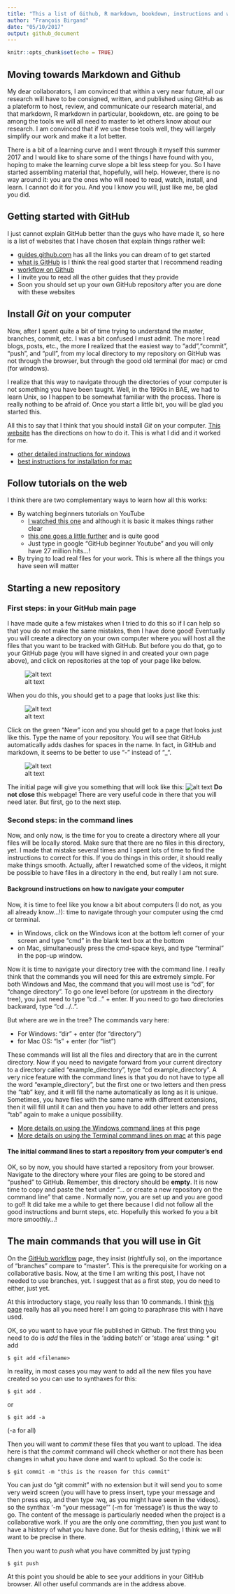 ```yaml
---
title: "This a list of Github, R markdown, bookdown, instructions and websites"
author: "François Birgand"
date: "05/10/2017"
output: github_document
---
```


```r
knitr::opts_chunk$set(echo = TRUE)
```
## Moving towards Markdown and Github

My dear collaborators, I am convinced that within a very near future, all our research will have to be consigned, written, and published using GitHub as a plateform to host, review, and communicate our research material, and that markdown, R markdown in particular, bookdown, etc. are going to be among the tools we will all need to master to let others know about our research. I am convinced that if we use these tools well, they will largely simplify our work and make it a lot better.  

There is a bit of a learning curve and I went through it myself this summer 2017 and I would like to share some of the things I have found with you, hoping to make the learning curve slope a bit less steep for you. So I have started assembling material that, hopefully, will help. However, there is no way around it: you are the ones who will need to read, watch, install, and learn. I cannot do it for you. And you I know you will, just like me, be glad you did.

## Getting started with GitHub

I just cannot explain GitHub better than the guys who have made it, so here is a list of websites that I have chosen that explain things rather well:

* [guides.github.com](https://guides.github.com) has all the links you can dream of to get started
* [what is GitHub](https://guides.github.com/activities/hello-world/) is I think the real good starter that I recommend reading
* [workflow on Github](https://guides.github.com/features/pages/) 
* I invite you to read all the other guides that they provide
* Soon you should set up your own GitHub repository after you are done with these websites

## Install *Git* on your computer

Now, after I spent quite a bit of time trying to understand the master, branches, commit, etc. I was a bit confused I must admit.  The more I read blogs, posts, etc., the more I realized that the easiest way to "add","commit", "push", and "pull", from my local directory to my repository on GitHub was not through the browser, but through the good old terminal (for mac) or cmd (for windows).

I realize that this way to navigate through the directories of your computer is not something you have been taught.  Well, in the 1990s in BAE, we had to learn Unix, so I happen to be somewhat familiar with the process.  There is really nothing to be afraid of.  Once you start a little bit, you will be glad you started this.

All this to say that I think that you should install *Git* on your computer.  [This website](https://www.atlassian.com/git/tutorials/install-git) has the directions on how to do it.  This is what I did and it worked for me.

* [other detailed instructions for windows](http://lauraliparulo.altervista.org/github-working-with-the-git-command-line-on-windows/)
* [best instructions for installation for mac](https://github.com/blog/1510-installing-git-from-github-for-mac)

## Follow tutorials on the web

I think there are two complementary ways to learn how all this works:

* By watching beginners tutorials on YouTube
  - [I watched this one](https://www.youtube.com/watch?v=SWYqp7iY_Tc) and although it is basic it makes things rather clear
  - [this one goes a little further](https://www.youtube.com/watch?v=HVsySz-h9r4) and is quite good
  - Just type in google "GitHub beginner Youtube" and you will only have 27 million hits...!
* By trying to load real files for your work.  This is where all the things you have seen will matter

## Starting a new repository
### First steps: in your GitHub main page

I have made quite a few mistakes when I tried to do this so if I can help so that you do not make the same mistakes, then I have done good!  Eventually you will create a directory on your own computer where you will host all the files that you want to be tracked with GitHub.  But before you do that, go to your GitHub page (you will have signed in and created your own page above), and click on repositories at the top of your page like below.

![alt text](https://github.com/francoisbirgand/Github-and-markdown-instructions/raw/master/images/GitHub_main_page.png "FB_GitHub page")

When you do this, you should get to a page that looks just like this:

![alt text](https://github.com/francoisbirgand/Github-and-markdown-instructions/raw/master/images/GitHub_repos_page.png "Repos GitHub page")

Click on the green "New" icon and you should get to a page that looks just like this. Type the name of your repository.  You will see that GitHub automatically adds dashes for spaces in the name. In fact, in GitHub and markdown, it seems to be better to use "-" instead of "_".

![alt text](https://github.com/francoisbirgand/Github-and-markdown-instructions/raw/master/images/GitHub_newrepos_page.png "New Repos GitHub page")

The initial page will give you something that will look like this:
![alt text](https://github.com/francoisbirgand/Github-and-markdown-instructions/raw/master/images/Git_initial_instructions.png "Initial instructions of new repository page")
**Do not close** this webpage! There are very useful code in there that you will need later.  But first, go to the next step.

### Second steps: in the command lines

Now, and only now, is the time for you to create a directory where all your files will be locally stored.  Make sure that there are no files in this directory, yet.  I made that mistake several times and I spent lots of time to find the instructions to correct for this.  If you do things in this order, it should really make things smooth.  Actually, after I rewatched some of the videos, it might be possible to have files in a directory in the end, but really I am not sure.

#### Background instructions on how to navigate your computer
Now, it is time to feel like you know a bit about computers (I do not, as you all already know...!): time to navigate through your computer using the cmd or terminal.

* in Windows, click on the Windows icon at the bottom left corner of your screen and type "cmd" in the blank text box at the bottom
* on Mac, simultaneously press the cmd-space keys, and type "terminal" in the pop-up window.

Now it is time to navigate your directory tree with the command line. I really think that the commands you will need for this are extremely simple.  For both Windows and Mac, the command that you will most use is "cd", for "change directory".  To go one level before (or upstream in the directory tree), you just need to type "cd .." + enter. If you need to go two directories backward, type "cd ../..".

But where are we in the tree?  The commands vary here:

* For Windows: "dir" + enter (for "directory")
* for Mac OS: "ls" + enter (for "list")

These commands will list all the files and directory that are in the current directory.  Now if you need to navigate forward from your current directory to a directory called "example_directory", type "cd example_directory". A very nice feature with the command lines is that you do not have to type all the word "example_directory", but the first one or two letters and then press the "tab" key, and it will fill the name automatically as long as it is unique.  Sometimes, you have files with the same name with different extensions, then it will fill until it can and then you have to add other letters and press "tab" again to make a unique possibility.

* [More details on using the Windows command lines](https://www.digitalcitizen.life/command-prompt-how-use-basic-commands) at this page
* [More details on using the Terminal command lines on mac](https://github.com/0nn0/terminal-mac-cheatsheet) at this page

#### The initial command lines to start a repository from your computer's end

OK, so by now, you should have started a repository from your browser.  Navigate to the directory where your files are going to be stored and "pushed" to GitHub.  Remember, this directory should be **empty**. It is now time to copy and paste the text under "... or create a new repository on the command line" that came . Normally now, you are set up and you are good to go!!  It did take me a while to get there because I did not follow all the good instructions and burnt steps, etc.  Hopefully this worked fo you a bit more smoothly...!

## The main commands that you will use in Git
On the [GitHub workflow](https://guides.github.com/introduction/flow/) page, they insist (rightfully so), on the importance of "branches" compare to "master". This is the prerequisite for working on a collaborative basis. Now, at the time I am writing this post, I have not needed to use branches, yet.  I suggest that as a first step, you do need to either, just yet.  

At this introductory stage, you really less than 10 commands.  I think [this page](http://rogerdudler.github.io/git-guide/) really has all you need here! I am going to paraphrase this with I have used.

OK, so you want to have your file published in Github.  The first thing you need to do is *add* the files in the 'adding batch' or 'stage area' using:
* git add

```
$ git add <filename>
```

In reality, in most cases you may want to add all the new files you have created so you can use to synthaxes for this:
```
$ git add .
```
or
```
$ git add -a
```
(-a for all)

Then you will want to *commit* these files that you want to upload.  The idea here is that the *commit* command will check whether or not there has been changes in what you have done and want to upload.  So the code is:
```
$ git commit -m "this is the reason for this commit"
```

You can just do "git commit" with no extension but it will send you to some very weird screen (you will have to press insert, type your message and then press esp, and then type :wq, as you might have seen in the videos). so the synthax '-m "your message"' (-m for 'message') is thus the way to go. The content of the message is particularly needed when the project is a collaborative work.  If you are the only one *committing*, then you just want to have a history of what you have done.  But for thesis editing, I think we will want to be precise in there.

Then you want to *push* what you have committed by just typing
```
$ git push
```

At this point you should be able to see your additions in your GitHub browser.
All other useful commands are in the address above.
